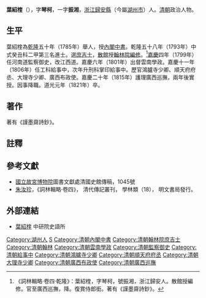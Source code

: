 {{明清人物信息框
| 姓名 = 葉紹楏
| 原名 =
| 圖片名稱= 
| 圖片大小 = 220px
| 圖片說明 = 
| 最高職務 = 廣西巡撫
| 國家 = 大清
| 爵位 =
| 籍貫 = [[浙江省|浙江省]][[湖州府|湖州府]][[歸安縣|歸安縣]]
| 族裔 = 漢族
| 旗籍 = 
| 字號 = 
| 諡號 = 
| 出生日期 = 生年不詳
| 出生地點 = 
| 逝世日期 = [[嘉慶|嘉慶]]二十六年（1821年）
| 逝世地點 = 
| 墓葬 =
| 配偶 =
| 親屬 = 
| 出身 = 
*乾隆五十八年癸丑科進士出身
| 經歷 = 
| 著作 =
*《謹墨齋詩鈔》
}}

'''葉紹楏'''（{{bd|？||1821年|catIdx=Ye葉}}），字'''琴柯'''，一字'''振湘'''，[[浙江|浙江]][[歸安縣|歸安縣]]（今屬[[湖州市|湖州市]]）人。[[清朝|清朝]]政治人物。

==生平==
葉紹楏為[[乾隆|乾隆]]五十年（1785年）舉人，授[[內閣中書|內閣中書]]。乾隆五十八年（1793年）中式癸丑科二甲第三名進士。選[[庶吉士|庶吉士]]，[[散館|散館]]授[[翰林院|翰林院]][[編修|編修]]。<ref>《詞林輯略·卷四·乾隆》：葉紹楏，字琴柯，號振湘，浙江歸安人。散館授編修。官至廣西巡撫，降。復賞侍郎銜。著有《謹墨齋詩鈔》。</ref>[[嘉慶|嘉慶]]四年（1799年）任河南道監察御史，改江西道。嘉慶六年（1801年）出督雲南學政。嘉慶十一年（1806年）任工科給事中，次年升刑科掌印給事中。歷官鴻臚寺少卿、順天府府丞、大理寺少卿、廣西布政使。嘉慶二十年（1815年）護理廣西巡撫，兩年後實授。因事降職。道光元年（1821年）卒。

==著作==
著有《謹墨齋詩鈔》。

==註釋==
{{reflist}}

==參考文獻==
*[[國立故宮博物院|國立故宮博物院]]圖書文獻處清國史館傳稿，1045號
*[[朱汝珍|朱汝珍]]，《詞林輯略·卷四》， 清代傳記叢刊， 學林類（18）， 明文書局發行。

==外部連結==
*[http://archive.ihp.sinica.edu.tw/ttscgi/ttsquery?0:0:mctauac:TM%3D%B8%AD%B2%D0%DD%EE 葉紹楏] 中研院史語所

{{乾隆五十八年癸丑科殿試金榜}}
{{清朝四庫全書館職官}}

{{Authority control}}

{{DEFAULTSORT:Ye葉}}
[[Category:湖州人|Category:湖州人]]
[[Category:葉姓|S]]
[[Category:清朝內閣中書|Category:清朝內閣中書]]
[[Category:清朝翰林院庶吉士|Category:清朝翰林院庶吉士]]
[[Category:清朝翰林|Category:清朝翰林]]
[[Category:清朝雲南學政|Category:清朝雲南學政]]
[[Category:清朝監察御史|Category:清朝監察御史]]
[[Category:清朝給事中|Category:清朝給事中]]
[[Category:清朝鴻臚寺少卿|Category:清朝鴻臚寺少卿]]
[[Category:清朝順天府府丞|Category:清朝順天府府丞]]
[[Category:清朝大理寺少卿|Category:清朝大理寺少卿]]
[[Category:清朝廣西布政使|Category:清朝廣西布政使]]
[[Category:清朝廣西巡撫|Category:清朝廣西巡撫]]


{{清朝人物小作品}}